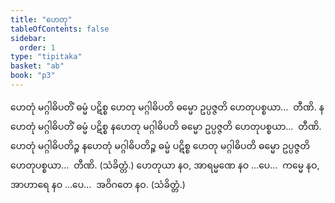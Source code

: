 ```yaml
---
title: "ဟေတု"
tableOfContents: false
sidebar:
  order: 1
type: "tipitaka"
basket: "ab"
book: "p3"
---
```



<DynamicBreadcrumb />

<Division number="469" book="p3" e="ch" v="39" p="303">

<Paragraph number="1028" book="p3">
ဟေတုံ မဂ္ဂါဓိပတိံ ဓမ္မံ ပဋိစ္စ ဟေတု မဂ္ဂါဓိပတိ ဓမ္မော ဥပ္ပဇ္ဇတိ ဟေတုပစ္စယာ…  တီဏိ.
</Paragraph>

<Paragraph number="1029" book="p3">
နဟေတုံ မဂ္ဂါဓိပတိံ ဓမ္မံ ပဋိစ္စ နဟေတု မဂ္ဂါဓိပတိ ဓမ္မော ဥပ္ပဇ္ဇတိ ဟေတုပစ္စယာ…  တီဏိ.
</Paragraph>

<Paragraph number="1030" book="p3">
ဟေတုံ မဂ္ဂါဓိပတိဉ္စ နဟေတုံ မဂ္ဂါဓိပတိဉ္စ ဓမ္မံ ပဋိစ္စ ဟေတု မဂ္ဂါဓိပတိ ဓမ္မော ဥပ္ပဇ္ဇတိ ဟေတုပစ္စယာ…  တီဏိ. (သံခိတ္တံ.)
</Paragraph>

</Division>
<Division number="470" book="p3" e="ch" v="39" p="303">

<Paragraph number="1031" book="p3">
ဟေတုယာ နဝ, အာရမ္မဏေ နဝ …ပေ…  ကမ္မေ နဝ, အာဟာရေ နဝ …ပေ…  အဝိဂတေ နဝ. (သံခိတ္တံ.)
</Paragraph>
</Division>